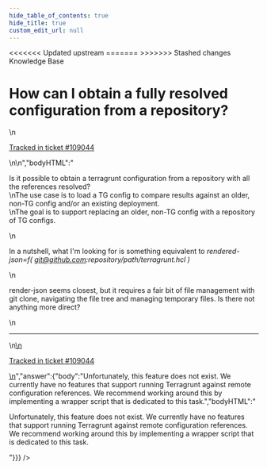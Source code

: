 ```yaml
---
hide_table_of_contents: true
hide_title: true
custom_edit_url: null
---
```



<head>
<<<<<<< Updated upstream
  <link rel="canonical" href="https://github.com/tnn-gruntwork-io/knowledge-base/discussions/517" />
=======
  <link rel="canonical" href="https://github.com/tnn-gruntwork-io/knowledge-base/discussions/517" />
>>>>>>> Stashed changes
</head>

<CenterLayout>
<span className="searchCategory">Knowledge Base</span>
<h1>How can I obtain a fully resolved configuration from a repository?</h1>
<GitHub discussion={{"id":"D_kwDOF8slf84AQLV_","number":517,"author":{"login":"onthe-hook"},"title":"How can I obtain a fully resolved configuration from a repository?","body":"\nIs it possible to obtain a terragrunt configuration from a repository with all the references resolved?  \r\nThe use case is to load a TG config to compare results against an older, non-TG config and/or an existing deployment.\r\nThe goal is to support replacing an older, non-TG config with a repository of TG configs.\r\n\r\nIn a nutshell, what I'm looking for is something equivalent to _rendered-json=f( git@github.com:repository/path/terragrunt.hcl )_\r\n\r\nrender-json seems closest, but it requires a fair bit of file management with  git clone, navigating the file tree and managing temporary files.   Is there not anything more direct?   \r\n\r\n\r\n\r\n\n\n---\n\n<ins datetime=\"2022-07-23T20:21:27Z\">\n  <p><a href=\"https://support.gruntwork.io/hc/requests/109044\">Tracked in ticket #109044</a></p>\n</ins>\n","bodyHTML":"<p dir=\"auto\">Is it possible to obtain a terragrunt configuration from a repository with all the references resolved?<br>\nThe use case is to load a TG config to compare results against an older, non-TG config and/or an existing deployment.<br>\nThe goal is to support replacing an older, non-TG config with a repository of TG configs.</p>\n<p dir=\"auto\">In a nutshell, what I'm looking for is something equivalent to <em>rendered-json=f( <a href=\"mailto:git@github.com\">git@github.com</a>:repository/path/terragrunt.hcl )</em></p>\n<p dir=\"auto\">render-json seems closest, but it requires a fair bit of file management with  git clone, navigating the file tree and managing temporary files.   Is there not anything more direct?</p>\n<hr>\n<ins datetime=\"2022-07-23T20:21:27Z\">\n  <p dir=\"auto\"><a href=\"https://support.gruntwork.io/hc/requests/109044\" rel=\"nofollow\">Tracked in ticket #109044</a></p>\n</ins>","answer":{"body":"Unfortunately, this feature does not exist. We currently have no features that support running Terragrunt against remote configuration references. We recommend working around this by implementing a wrapper script that is dedicated to this task.","bodyHTML":"<p dir=\"auto\">Unfortunately, this feature does not exist. We currently have no features that support running Terragrunt against remote configuration references. We recommend working around this by implementing a wrapper script that is dedicated to this task.</p>"}}} />

</CenterLayout>
  

<!-- ##DOCS-SOURCER-START
{
  "sourcePlugin": "github-discussions",
  "hash": "cac131a42f275a012ed9cfb3f491f342"
}
##DOCS-SOURCER-END -->
